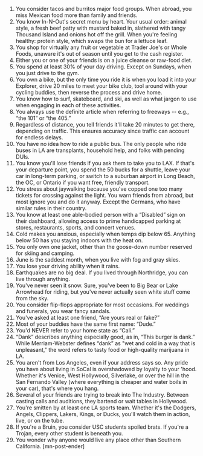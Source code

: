 1. You consider tacos and burritos major food groups. When abroad, you miss Mexican food more than family and friends.
2. You know In-N-Out's secret menu by heart. Your usual order: animal style, a fresh beef patty with mustard baked in, slathered with tangy Thousand Island and onions hot off the grill. When you're feeling healthy: protein style, which swaps the bun for a lettuce leaf.
3. You shop for virtually any fruit or vegetable at Trader Joe's or Whole Foods, unaware it's out of season until you get to the cash register.
4. Either you or one of your friends is on a juice cleanse or raw-food diet.
5. You spend at least 30% of your day driving. Except on Sundays, when you just drive to the gym.
6. You own a bike, but the only time you ride it is when you load it into your Explorer, drive 20 miles to meet your bike club, tool around with your cycling buddies, then reverse the process and drive home.
7. You know how to surf, skateboard, and ski, as well as what jargon to use when engaging in each of these activities.
8. You always use the definite article when referring to freeways -- e.g., “the 101” or “the 405.”
9. Regardless of distance, you tell friends it'll take 20 minutes to get there, depending on traffic. This ensures accuracy since traffic can account for endless delays.
10. You have no idea how to ride a public bus. The only people who ride buses in LA are transplants, household help, and folks with pending DUIs.
11. You know you'll lose friends if you ask them to take you to LAX. If that's your departure point, you spend the 50 bucks for a shuttle, leave your car in long-term parking, or switch to a suburban airport in Long Beach, the OC, or Ontario if you want free, friendly transport.
12. You stress about jaywalking because you've copped one too many tickets for crossing against the light. You warn friends from abroad, but most ignore you and do it anyway. Except the Germans, who have similar rules in their country.
13. You know at least one able-bodied person with a “Disabled” sign on their dashboard, allowing access to prime handicapped parking at stores, restaurants, sports, and concert venues.
14. Cold makes you anxious, especially when temps dip below 65. Anything below 50 has you staying indoors with the heat on.
15. You only own one jacket, other than the goose-down number reserved for skiing and camping.
16. June is the saddest month, when you live with fog and gray skies.
17. You lose your driving ability when it rains.
18. Earthquakes are no big deal. If you lived through Northridge, you can live through anything.
19. You've never seen it snow. Sure, you've been to Big Bear or Lake Arrowhead for riding, but you've never actually seen white stuff come from the sky.
20. You consider flip-flops appropriate for most occasions. For weddings and funerals, you wear fancy sandals.
21. You've asked at least one friend, “Are yours real or fake?”
22. Most of your buddies have the same first name: “Dude.”
23. You'd NEVER refer to your home state as “Cali.”
24. “Dank” describes anything especially good, as in, “This burger is dank.” While Merriam-Webster defines “dank” as "wet and cold in a way that is unpleasant," the word refers to tasty food or high-quality marijuana in LA.
25. You aren't from Los Angeles, even if your address says so. Any pride you have about living in SoCal is overshadowed by loyalty to your 'hood. Whether it's Venice, West Hollywood, Silverlake, or over the hill in the San Fernando Valley (where everything is cheaper and water boils in your car), that's where you hang.
26. Several of your friends are trying to break into The Industry. Between casting calls and auditions, they bartend or wait tables in Hollywood.
27. You're smitten by at least one LA sports team. Whether it's the Dodgers, Angels, Clippers, Lakers, Kings, or Ducks, you'll watch them in action, live, or on the tube.
28. If you're a Bruin, you consider USC students spoiled brats. If you're a Trojan, every other student is beneath you.
29. You wonder why anyone would live any place other than Southern California. [mn-post-ender]